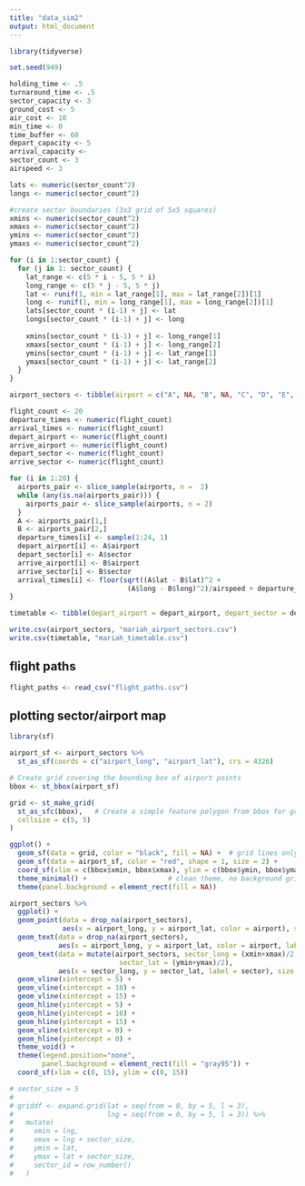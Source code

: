 ```yaml
---
title: "data_sim2"
output: html_document
---
```


```r
library(tidyverse)
```

```r
set.seed(949)
```

```r
holding_time <- .5
turnaround_time <- .5
sector_capacity <- 3
ground_cost <- 5
air_cost <- 10
min_time <- 0
time_buffer <- 60
depart_capacity <- 5
arrival_capacity <- 
sector_count <- 3
airspeed <- 3

lats <- numeric(sector_count^2)
longs <- numeric(sector_count^2)

#create sector boundaries (3x3 grid of 5x5 squares)
xmins <- numeric(sector_count^2)
xmaxs <- numeric(sector_count^2)
ymins <- numeric(sector_count^2)
ymaxs <- numeric(sector_count^2)

for (i in 1:sector_count) {
  for (j in 1: sector_count) {
    lat_range <- c(5 * i - 5, 5 * i)
    long_range <- c(5 * j - 5, 5 * j)
    lat <- runif(1, min = lat_range[1], max = lat_range[2])[1]
    long <- runif(1, min = long_range[1], max = long_range[2])[1]
    lats[sector_count * (i-1) + j] <- lat
    longs[sector_count * (i-1) + j] <- long
    
    xmins[sector_count * (i-1) + j] <- long_range[1]
    xmaxs[sector_count * (i-1) + j] <- long_range[2]
    ymins[sector_count * (i-1) + j] <- lat_range[1]
    ymaxs[sector_count * (i-1) + j] <- lat_range[2]
  }
}

airport_sectors <- tibble(airport = c("A", NA, "B", NA, "C", "D", "E", "F", "G"), airport_long = longs, airport_lat = lats, sector = c(1:sector_count^2), xmin = xmins, xmax = xmaxs, ymin = ymins, ymax = ymaxs, holding_time, turnaround_time, sector_capacity, ground_cost, air_cost, min_time, time_buffer, depart_capacity, arrival_capacity, sector_count, airspeed)
```

```r
flight_count <- 20
departure_times <- numeric(flight_count)
arrival_times <- numeric(flight_count)
depart_airport <- numeric(flight_count)
arrive_airport <- numeric(flight_count)
depart_sector <- numeric(flight_count)
arrive_sector <- numeric(flight_count)

for (i in 1:20) {
  airports_pair <- slice_sample(airports, n =  2)
  while (any(is.na(airports_pair))) {
    airports_pair <- slice_sample(airports, n = 2)
  }
  A <- airports_pair[1,]
  B <- airports_pair[2,]
  departure_times[i] <- sample(1:24, 1)
  depart_airport[i] <- A$airport
  depart_sector[i] <- A$sector
  arrive_airport[i] <- B$airport
  arrive_sector[i] <- B$sector
  arrival_times[i] <- floor(sqrt((A$lat - B$lat)^2 +
                             (A$long - B$long)^2)/airspeed + departure_times[i])
}

timetable <- tibble(depart_airport = depart_airport, depart_sector = depart_sector, arrive_airport = arrive_airport, arrive_sector = arrive_sector, depart_time = departure_times, arrival_time = arrival_times)
```

```r
write.csv(airport_sectors, "mariah_airport_sectors.csv")
write.csv(timetable, "mariah_timetable.csv")
```

## flight paths

```r
flight_paths <- read_csv("flight_paths.csv")
```

## plotting sector/airport map

```r
library(sf)

airport_sf <- airport_sectors %>%
  st_as_sf(coords = c("airport_long", "airport_lat"), crs = 4326)

# Create grid covering the bounding box of airport points
bbox <- st_bbox(airport_sf)

grid <- st_make_grid(
  st_as_sfc(bbox),   # Create a simple feature polygon from bbox for grid extent
  cellsize = c(5, 5)
)

ggplot() +
  geom_sf(data = grid, color = "black", fill = NA) +  # grid lines only
  geom_sf(data = airport_sf, color = "red", shape = 1, size = 2) +
  coord_sf(xlim = c(bbox$xmin, bbox$xmax), ylim = c(bbox$ymin, bbox$ymax)) +
  theme_minimal() +                    # clean theme, no background grid
  theme(panel.background = element_rect(fill = NA))
```


```r
airport_sectors %>%
  ggplot() +
  geom_point(data = drop_na(airport_sectors), 
             aes(x = airport_long, y = airport_lat, color = airport), size = 4) +
  geom_text(data = drop_na(airport_sectors), 
            aes(x = airport_long, y = airport_lat, color = airport, label = airport), vjust = -1, size = 5) +
  geom_text(data = mutate(airport_sectors, sector_long = (xmin+xmax)/2, 
                           sector_lat = (ymin+ymax)/2),
            aes(x = sector_long, y = sector_lat, label = sector), size = 7) +
  geom_vline(xintercept = 5) +
  geom_vline(xintercept = 10) +
  geom_vline(xintercept = 15) +
  geom_hline(yintercept = 5) +
  geom_hline(yintercept = 10) +
  geom_hline(yintercept = 15) +
  geom_vline(xintercept = 0) +
  geom_hline(yintercept = 0) +
  theme_void() +
  theme(legend.position="none",
        panel.background = element_rect(fill = "gray95")) +
  coord_sf(xlim = c(0, 15), ylim = c(0, 15))
```


```r
# sector_size = 5
# 
# griddf <- expand.grid(lat = seq(from = 0, by = 5, l = 3),
#                       lng = seq(from = 0, by = 5, l = 3)) %>%
#   mutate(
#     xmin = lng,
#     xmax = lng + sector_size,
#     ymin = lat, 
#     ymax = lat + sector_size, 
#     sector_id = row_number()
#   )
```

